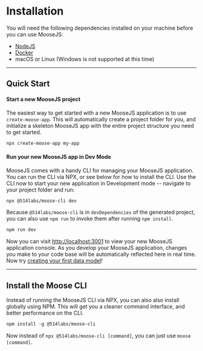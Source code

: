 # Installation
You will need the following dependencies installed on your machine before you can use MooseJS:
- [NodeJS](https://nodejs.org/en/)
- [Docker](https://www.docker.com/)
- macOS or Linux (Windows is not supported at this time)

---
## Quick Start

#### Start a new MooseJS project

The easiest way to get started with a new MooseJS application is to use `create-moose-app`. This will automatically create a project folder for you, and initialize a skeleton MooseJS app with the entire project structure you need to get started.
```txt filename="Terminal" copy
npx create-moose-app my-app
```

#### Run your new MooseJS app in Dev Mode

MooseJS comes with a handy CLI for managing your MooseJS application. You can run the CLI via NPX, or see below for how to install the CLI. Use the CLI now to start your new application in Development mode -- navigate to your project folder and run:
```txt filename="Terminal" copy
npx @514labs/moose-cli dev
```

Because `@514labs/moose-cli` is in `devDependencies` of the generated project,
you can also use `npm run` to invoke them after running `npm install`.
```txt filename="Terminal" copy
npm run dev
```

Now you can visit [http://localhost:3001](http://localhost:3001) to view your new MooseJS application console. As you develop your MooseJS application, changes you make to your code base will be automatically reflected here in real time. Now try [creating your first data model](/building/model-data)!

---
## Install the Moose CLI

Instead of running the MooseJS CLI via NPX, you can also also install globally using NPM. This will get you a cleaner command interface, and better performance on the CLI.
```txt filename="Terminal" copy
npm install -g @514labs/moose-cli
```

Now instead of `npx @514labs/moose-cli [command]`, you can just use `moose [command]`.